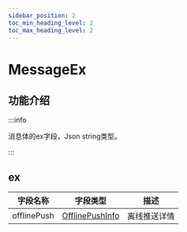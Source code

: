 ```yaml
---
sidebar_position: 2
toc_min_heading_level: 2
toc_max_heading_level: 2
---
```


# MessageEx

## 功能介绍

:::info

消息体的ex字段，Json string类型。

:::

## ex

| 字段名称     | 字段类型   | 描述 |
| ----------------------| ------ | ---- |
| offlinePush           | [OfflinePushInfo](class/message/offlinePushInfo.mdx)   | 离线推送详情   |



